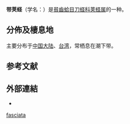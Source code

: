 {{Speciesbox
 |taxon=Siliqua fasciata
 |authority=(Spengler, 1794)
}}

'''带荚蛏'''（学名：''{{lang|la|Siliqua fasciata}}''）是[[貧齒蛤目|貧齒蛤目]][[刀蛏科|刀蛏科]][[荚蛏属|荚蛏属]]的一种{{r|shell_2643}}。

==分佈及棲息地==
主要分布于[[中国大陆|中国大陆]]、[[台湾|台湾]]{{r|shell_2643}}，常栖息在潮下带{{r|shell_2643}}。

==参考文献==
{{reflist|refs=
<ref name="shell_2643">{{cite web |url=http://shell.sinica.edu.tw/chinese/shellbase_detail.php?science_no=2643 |title=国际贝库：带荚蛏 |publisher=台湾贝类资料库 |access-date=2018-09-06 |language=zh-hant |archive-date=2016-03-04 |archive-url=https://web.archive.org/web/20160304103422/http://shell.sinica.edu.tw/chinese/shellbase_detail.php?science_no=2643 |dead-url=no }}</ref>
}}

==外部連結==
{{commonscat|Siliqua fasciata}}
*{{Wikispecies-inline|Siliqua fasciata}}
{{Taxonbar}}
[[Category:荚蛏属|fasciata]]
{{Mollusc-stub}}